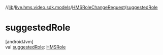 //[lib](/api-reference/android/v2/home/content)/[live.hms.video.sdk.models](../index)/[HMSRoleChangeRequest](index)/[suggestedRole](suggested-role)

# suggestedRole

[androidJvm]\
val [suggestedRole](suggested-role): [HMSRole](../../live.hms.video.sdk.models.role/-h-m-s-role/index)
